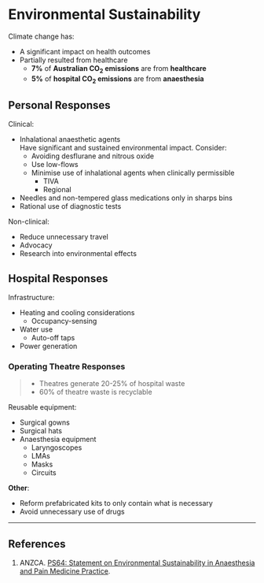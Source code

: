 # Environmental Sustainability


Climate change has:

* A significant impact on health outcomes
* Partially resulted from healthcare\
	* **7%** of **Australian CO~2~ emissions** are from **healthcare**
	* **5%** of **hospital CO~2~ emissions** are from **anaesthesia**



## Personal Responses

Clinical:

* Inhalational anaesthetic agents\
Have significant and sustained environmental impact. Consider:
	* Avoiding desflurane and nitrous oxide
	* Use low-flows
	* Minimise use of inhalational agents when clinically permissible
		* TIVA
		* Regional
* Needles and non-tempered glass medications only in sharps bins
* Rational use of diagnostic tests


Non-clinical:

* Reduce unnecessary travel
* Advocacy
* Research into environmental effects


## Hospital Responses

Infrastructure:

* Heating and cooling considerations
	* Occupancy-sensing
* Water use
	* Auto-off taps	
* Power generation


### Operating Theatre Responses

> * Theatres generate 20-25% of hospital waste
> * 60% of theatre waste is recyclable

Reusable equipment:

* Surgical gowns
* Surgical hats
* Anaesthesia equipment
	* Laryngoscopes
	* LMAs
	* Masks
	* Circuits

**Other**:

* Reform prefabricated kits to only contain what is necessary
* Avoid unnecessary use of drugs



---

## References

1. ANZCA. [PS64: Statement on Environmental Sustainability in Anaesthesia and Pain Medicine Practice](http://www.anzca.edu.au/documents/ps64-statement-on-environmental-sustainability-in.pdf).